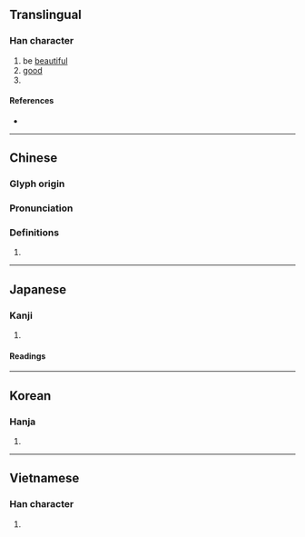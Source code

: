 {{character info/new}}
==Translingual==

===Han character===
{{Han char|rn=38|rad=女|as=07|sn=10|four=43450|canj=VHQI|ids=⿰女我}}

# be [[beautiful]]
# [[good]]
# {{surname|lang=zh}}

====References====
* {{Han ref|kx=0263.100|dkj=06331|dj=0529.270|hdz=21052.100|uh=5A25|ud=23077|bh=AE5A|bd=44634}}

----

==Chinese==
{{zh-forms}}

===Glyph origin===
{{Han etym}}

===Pronunciation===
{{zh-pron
|m=é
|c=ngo4
|h=pfs=
|md=
|mn=
|w=
|mc=y
|oc=y
|cat=
}}

===Definitions===
{{zh-hanzi}}

# {{rfdef|lang=zh}}

----

==Japanese==

===Kanji===
{{ja-kanji|grade=|rs=女07}}

# {{defn|lang=ja|sort=女07}}

====Readings====
{{ja-readings
|goon=が
|goon=が
|kun=みめよ-い}}

----

==Korean==

===Hanja===
{{ko-hanja|hangeul=아|rv=a|mr=a}}

# {{defn|lang=ko|sort=女07}}

----

==Vietnamese==

===Han character===
{{vi-hantu|[[nga]]|rs=女07}}

# {{defn|lang=vi|sort=女07}}